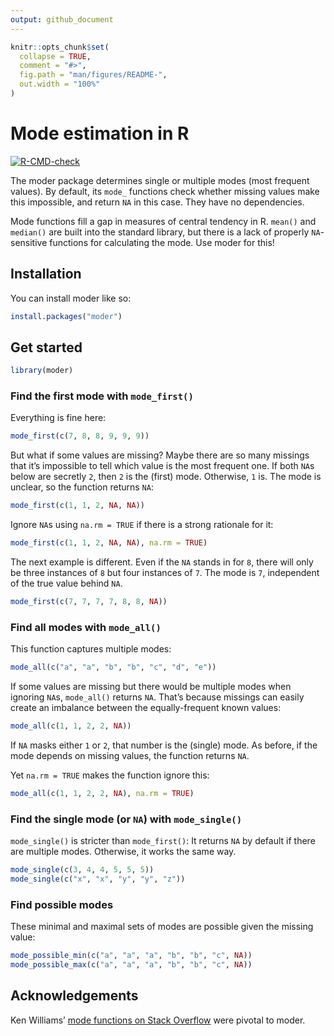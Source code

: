 ```yaml
---
output: github_document
---
```


<!-- README.md is generated from README.Rmd. Please edit that file -->

```r
knitr::opts_chunk$set(
  collapse = TRUE,
  comment = "#>",
  fig.path = "man/figures/README-",
  out.width = "100%"
)
```

# Mode estimation in R

<!-- badges: start -->

[![R-CMD-check](https://github.com/lhdjung/moder/actions/workflows/R-CMD-check.yaml/badge.svg)](https://github.com/lhdjung/moder/actions/workflows/R-CMD-check.yaml)

<!-- badges: end -->

The moder package determines single or multiple modes (most frequent values). By default, its `mode_` functions check whether missing values make this impossible, and return `NA` in this case. They have no dependencies.

Mode functions fill a gap in measures of central tendency in R. `mean()` and `median()` are built into the standard library, but there is a lack of properly `NA`-sensitive functions for calculating the mode. Use moder for this!

## Installation

You can install moder like so:

``` r
install.packages("moder")
```

## Get started

```r
library(moder)
```

### Find the first mode with `mode_first()`

Everything is fine here:

```r
mode_first(c(7, 8, 8, 9, 9, 9))
```

But what if some values are missing? Maybe there are so many missings that it's impossible to tell which value is the most frequent one. If both `NA`s below are secretly `2`, then `2` is the (first) mode. Otherwise, `1` is. The mode is unclear, so the function returns `NA`:

```r
mode_first(c(1, 1, 2, NA, NA))
```

Ignore `NA`s using `na.rm = TRUE` if there is a strong rationale for it:

```r
mode_first(c(1, 1, 2, NA, NA), na.rm = TRUE)
```

The next example is different. Even if the `NA` stands in for `8`, there will only be three instances of `8` but four instances of `7`. The mode is `7`, independent of the true value behind `NA`.

```r
mode_first(c(7, 7, 7, 7, 8, 8, NA))
```

### Find all modes with `mode_all()`

This function captures multiple modes:

```r
mode_all(c("a", "a", "b", "b", "c", "d", "e"))
```

If some values are missing but there would be multiple modes when ignoring `NA`s, `mode_all()` returns `NA`. That's because missings can easily create an imbalance between the equally-frequent known values:

```r
mode_all(c(1, 1, 2, 2, NA))
```

If `NA` masks either `1` or `2`, that number is the (single) mode. As before, if the mode depends on missing values, the function returns `NA`.

Yet `na.rm = TRUE` makes the function ignore this:

```r
mode_all(c(1, 1, 2, 2, NA), na.rm = TRUE)
```

### Find the single mode (or `NA`) with `mode_single()`

`mode_single()` is stricter than `mode_first()`: It returns `NA` by default if there are multiple modes. Otherwise, it works the same way.

```r
mode_single(c(3, 4, 4, 5, 5, 5))
mode_single(c("x", "x", "y", "y", "z"))
```

### Find possible modes

These minimal and maximal sets of modes are possible given the missing value:

```r
mode_possible_min(c("a", "a", "a", "b", "b", "c", NA))
mode_possible_max(c("a", "a", "a", "b", "b", "c", NA))
```

## Acknowledgements

Ken Williams' [mode functions on Stack Overflow](https://stackoverflow.com/questions/2547402/how-to-find-the-statistical-mode/8189441#8189441) were pivotal to moder.
